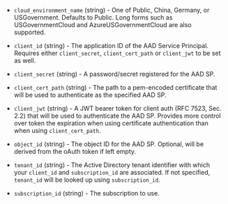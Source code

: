 <!-- Code generated from the comments of the Config struct in builder/azure/common/client/config.go; DO NOT EDIT MANUALLY -->

-   `cloud_environment_name` (string) - One of Public, China, Germany, or
    USGovernment. Defaults to Public. Long forms such as
    USGovernmentCloud and AzureUSGovernmentCloud are also supported.
    
-   `client_id` (string) - The application ID of the AAD Service Principal.
    Requires either `client_secret`, `client_cert_path` or `client_jwt` to be set as well.
    
-   `client_secret` (string) - A password/secret registered for the AAD SP.
    
-   `client_cert_path` (string) - The path to a pem-encoded certificate that will be used to authenticate
    as the specified AAD SP.
    
-   `client_jwt` (string) - A JWT bearer token for client auth (RFC 7523, Sec. 2.2) that will be used
    to authenticate the AAD SP. Provides more control over token the expiration
    when using certificate authentication than when using `client_cert_path`.
    
-   `object_id` (string) - The object ID for the AAD SP. Optional, will be derived from the oAuth token if left empty.
    
-   `tenant_id` (string) - The Active Directory tenant identifier with which your `client_id` and
    `subscription_id` are associated. If not specified, `tenant_id` will be
    looked up using `subscription_id`.
    
-   `subscription_id` (string) - The subscription to use.
    
